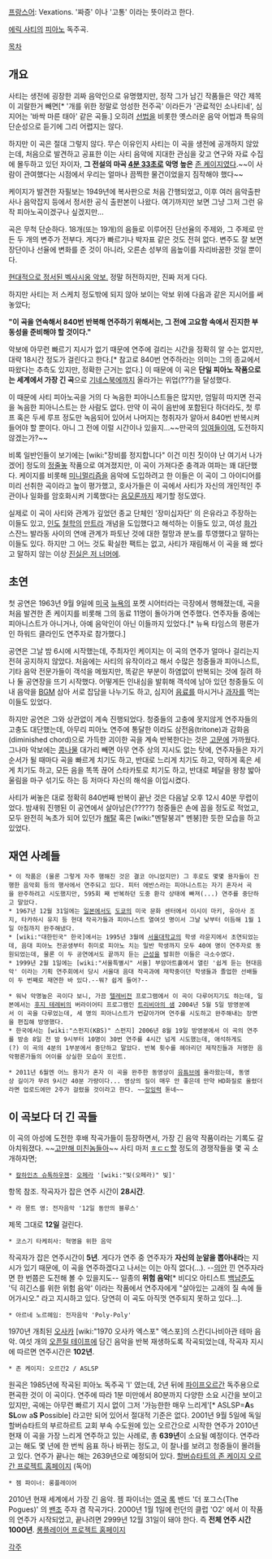 [[프랑스어]]: Vexations. '짜증' 이나 '고통' 이라는 뜻이라고 한다.

[[에릭 사티]]의 [[피아노]] 독주곡.

[[목차]]

== 개요 ==
사티는 생전에 굉장한 괴짜 음악인으로 유명했지만, 정작 그가 남긴 작품들은 약간 제목이 괴랄한거 빼면[* '개를 위한 정말로 엉성한 전주곡' 이라든가 '관료적인 소나티네', 심지어는 '바싹 마른 태아' 같은 곡들.] 오히려 [[선법]]을 비롯한 옛스러운 음악 어법과 특유의 단순성으로 듣기에 그리 어렵지는 않다.

하지만 이 곡은 절대 그렇지 않다. 무슨 이유인지 사티는 이 곡을 생전에 공개하지 않았는데, 처음으로 발견하고 공표한 이는 사티 음악에 지대한 관심을 갖고 연구와 자료 수집에 몰두하고 있던 자이자, '''그 전설의 마곡 [[4분 33초]]로 악명 높은''' [[존 케이지]]였다.~~이 사람이 관여했다는 시점에서 우리는 얼마나 끔찍한 물건이었을지 짐작해야 했다~~

케이지가 발견한 자필보는 1949년에 복사판으로 처음 간행되었고, 이후 여러 음악출판사나 음악잡지 등에서 정서한 공식 출판본이 나왔다. 여기까지만 보면 그냥 그저 그런 유작 피아노곡이겠구나 싶겠지만...

곡은 무척 단순하다. 18개(또는 19개)의 음들로 이루어진 단선율의 주제와, 그 주제로 만든 두 개의 변주가 전부다. 게다가 빠르기나 박자표 같은 것도 전혀 없다. 변주도 잘 보면 장단이나 선율에 변화를 준 것이 아니라, 오른손 성부의 음높이를 자리바꿈한 것일 뿐이다.

[http://musicweb.hmt-hannover.de/satie/Vex-Score.pdf 현대적으로 정서된 벡사시옹 악보.] 정말 허전하지만, 진짜 저게 다다.

하지만 사티는 저 스케치 정도밖에 되지 않아 보이는 악보 위에 다음과 같은 지시어를 써놓았다;

'''"이 곡을 연속해서 840번 반복해 연주하기 위해서는, 그 전에 고요함 속에서 진지한 부동성을 준비해야 할 것이다."'''

악보에 아무런 빠르기 지시가 없기 때문에 연주에 걸리는 시간을 정확히 알 수는 없지만, 대략 18시간 정도가 걸린다고 한다.[* 참고로 840번 연주하라는 의미는 그의 종교에서 따왔다는 추측도 있지만, 정확한 근거는 없다.] 이 때문에 이 곡은 '''단일 피아노 작품으로는 세계에서 가장 긴 곡'''으로 [[기네스북]]에까지 올라가는 위업(???)을 달성했다. 

이 때문에 사티 피아노곡을 거의 다 녹음한 피아니스트들은 많지만, 엄밀히 따지면 전곡을 녹음한 피아니스트는 한 사람도 없다. 만약 이 곡이 음반에 포함된다 하더라도, 첫 루프 혹은 두세 루프 정도만 녹음되어 있어서 나머지는 청취자가 알아서 840번 반복시켜 들어야 할 뿐이다. 아니 그 전에 이럴 시간이나 있을지...~~만국의 [[잉여]]들이여, 도전하지 않겠는가?~~

비록 일반인들이 보기에는 [wiki:"장비를 정지합니다" 이건 미친 짓이야 난 여기서 나가겠어] 정도의 [[정줄놓]] 작품으로 여겨졌지만, 이 곡이 가져다준 충격과 여파는 꽤 대단했다. 케이지를 비롯해 [[미니멀리즘]]을 음악에 도입하려고 한 이들은 이 곡이 그 아이디어를 미리 선취한 곡이라고 높이 평가했고, 호사가들은 이 곡에서 사티가 자신의 개인적인 주관이나 일화를 암호화시켜 기록했다는 [[음모론]]까지 제기할 정도였다.

실제로 이 곡이 사티와 관계가 깊었던 종교 단체인 '장미십자단' 의 은유라고 주장하는 이들도 있고, [[인도]] [[철학]]의 [[만트라]] 개념을 도입했다고 해석하는 이들도 있고, 여성 [[화가]] 스잔느 발라동 사이의 연애 관계가 파토난 것에 대한 절망과 분노를 투영했다고 말하는 이들도 있다. 하지만 그 어느 것도 확실한 팩트는 없고, 사티가 재림해서 이 곡을 왜 썼다고 말하지 않는 이상 [[진실은 저 너머에]].


== 초연 ==
첫 공연은 1963년 9월 9일에 [[미국]] [[뉴욕]]의 포켓 시어터라는 극장에서 행해졌는데, 곡을 처음 발견한 존 케이지를 비롯해 그의 동료 11명이 돌아가며 연주했다. 연주자들 중에는 피아니스트가 아니거나, 아예 음악인이 아닌 이들까지 있었다.[* 뉴욕 타임스의 평론가인 하워드 클라인도 연주자로 참가했다.]

공연은 그날 밤 6시에 시작했는데, 주최자인 케이지는 이 곡의 연주가 얼마나 걸리는지 전혀 공지하지 않았다. 처음에는 사티의 유작이라고 해서 수많은 청중들과 피아니스트, 기타 음악 전문가들이 객석을 메웠지만, 똑같은 부분이 하염없이 반복되는 것에 질려 하나 둘 공연장을 뜨기 시작했다. 어떻게든 인내심을 발휘해 객석에 남아 있던 청중들도 이내 음악을 [[BGM]] 삼아 서로 잡담을 나누기도 하고, 심지어 [[음료]]를 마시거나 [[과자]]를 먹는 이들도 있었다.

하지만 공연은 그와 상관없이 계속 진행되었다. 청중들의 고충에 못지않게 연주자들의 고충도 대단했는데, 아무리 피아노 연주에 통달한 이라도 삼전음(tritone)과 감화음(diminished chord)으로 가득한 괴이한 곡을 계속 반복한다는 것은 [[고문]]에 가까웠다. 그나마 악보에는 [[콩나물]] 대가리 빼면 아무 연주 상의 지시도 없는 탓에, 연주자들은 자기 순서가 될 때마다 곡을 빠르게 치기도 하고, 반대로 느리게 치기도 하고, 약하게 혹은 세게 치기도 하고, 모든 음을 똑똑 끊어 스타카토로 치기도 하고, 반대로 페달을 왕창 밟아 울림을 마구 섞기도 하는 등 저마다 자신의 해석을 이입시켰다.

사티가 써놓은 대로 정확히 840번째 반복이 끝난 것은 다음날 오후 12시 40분 무렵이었다. 밤새워 진행된 이 공연에서 살아남은(?????) 청중들은 손에 꼽을 정도로 적었고, 모두 완전히 녹초가 되어 있던가 [[해탈]] 혹은 [wiki:"멘탈붕괴" 멘붕]한 듯한 모습을 하고 있었다.

== 재연 사례들 ==
 * 이 작품은 (물론 그렇게 자주 행해진 것은 결코 아니었지만) 그 후로도 몇몇 용자들이 진행한 음악회 등의 행사에서 연주되고 있다. 피터 에반스라는 피아니스트는 자기 혼자서 곡을 완주하려고 시도했지만, 595회 째 반복하던 도중 환각 상태에 빠져(...) 연주를 중단하고 말았다.
 * 1967년 12월 31일에는 [[일본]]에서도 [[도쿄]]의 미국 문화 센터에서 이시이 마키, 유아사 조지, 타카하시 유지 등 현대 작곡가들과 피아니스트 열여섯 명이서 그날 낮부터 이듬해 1월 1일 아침까지 완주해냈다. 
 * [wiki:"대한민국" 한국]에서는 1995년 3월에 [[서울대학교]]의 학생 라운지에서 초연되었는데, 음대 피아노 전공생부터 취미로 피아노 치는 일반 학생까지 모두 40여 명이 연주자로 동원되었는데, 물론 이 두 공연에서도 끝까지 듣는 [[근성]]을 발휘한 이들은 극소수였다. 
 * 1999년 2월 1일에는 [wiki:"서울특별시" 서울] 부암아트홀에서 열린 '쉽게 듣는 현대음악' 이라는 기획 연주회에서 당시 서울대 음대 작곡과에 재학중이던 학생들과 졸업한 선배들이 두 번째로 재연한 바 있다.--뭐? 쉽게 들어?--

 * 워낙 악명높은 곡이다 보니, 가끔 [[텔레비전]] 프로그램에서 이 곡이 다루어지기도 하는데, 일본에서는 [[후지 테레비]]의 버라이어티 프로그램인 [[트리비아의 샘]] 2004년 5월 5일 방영분에서 이 곡을 다루었는데, 세 명의 피아니스트가 번갈아가며 연주를 시도하고 완주해내는 장면을 편집해 방영했다. 
 * 한국에서는 [wiki:"스펀지(KBS)" 스펀지] 2006년 8월 19일 방영분에서 이 곡의 연주를 방송 8일 전 밤 9시부터 10명이 30번 연주를 4시간 넘게 시도했는데, 애석하게도(?) 이 곡의 4분의 1부분에서 중단하고 말았다. 반복 횟수를 헤아리던 제작진들과 저명한 음악평론가들의 어이를 상실한 모습이 포인트.

 * 2011년 6월엔 어느 용자가 혼자 이 곡을 완주한 동영상이 [[유튜브]]에 올라왔는데, 동영상 길이가 무려 9시간 40분 가량이다... 영상의 질이 매우 안 좋은데 만약 HD화질로 올렸더라면 업로드에만 2주가 걸렸을 것이라고 한다. ~~[[장잉력]] 돋네~~
{{{#!html
<iframe width="420" height="315" src="http://www.youtube.com/embed/gImDzmNuEDA?rel=0" frameborder="0" allowfullscreen></iframe>}}}

== 이 곡보다 더 긴 곡들 ==
이 곡의 아성에 도전한 후배 작곡가들이 등장하면서, 가장 긴 음악 작품이라는 기록도 갈아치워졌다. ~~[[고만해 미친놈들아]]~~ 사티 마저 [[ㅎㄷㄷ]]할 정도의 경쟁작들을 몇 곡 소개하자면;

 * [[칼하인츠 슈톡하우젠]]: [[오페라]] '[wiki:"빛(오페라)" 빛]'
항목 참조. 작곡자가 잡은 연주 시간이 '''28시간'''.

 * 라 몽트 영: 전자음악 '12일 동안의 블루스'
제목 그대로 '''12일''' 걸린다.

 * 코스기 타케히사: 혁명을 위한 음악
작곡자가 잡은 연주시간이 '''5년'''. 게다가 연주 중 연주자가 '''자신의 눈알을 뽑아내라'''는 지시가 있기 때문에, 이 곡을 연주하겠다고 나서는 이는 아직 없다(...). --[[의안]] 낀 연주자라면 한 번쯤은 도전해 볼 수 있을지도--  일종의 '''위험 음악'''[* 비디오 아티스트 [[백남준]]도 '딕 히긴스를 위한 위험 음악' 이라는 작품에서 연주자에게 "살아있는 고래의 질 속에 들어가시오." 라고 지시하고 있다. 당연히 이 곡도 아직껏 연주되지 못하고 있다...].

 * 아르네 노르헤임: 전자음악 'Poly-Poly'
1970년 개최된 [[오사카]] [wiki:"1970 오사카 엑스포" 엑스포]의 스칸디나비아관 테마 음악. 여섯 개의 [[오픈릴 테이프]]에 담긴 음악을 반복 재생하도록 작곡되었는데, 작곡자 지시에 따르면 연주시간은 '''102년'''.

 * 존 케이지: 오르간2 / ASLSP
원곡은 1985년에 작곡된 피아노 독주곡 'I' 였는데, 2년 뒤에 [[파이프오르간]] 독주용으로 편곡한 것이 이 곡이다. 연주에 따라 1분 미만에서 80분까지 다양한 소요 시간을 보이고 있지만, 곡에는 아무런 빠르기 지시 없이 그저 '가능한한 매우 느리게'[* ASLSP='''A'''s '''SL'''ow a'''S''' '''P'''ossible] 라고만 되어 있어서 절대적 기준은 없다. 2001년 9월 5일에 독일 할버슈타트의 부르하르트 교회 부속 수도원에 있는 오르간으로 시작한 연주가 2010년 현재 이 곡을 가장 느리게 연주하고 있는 사례로, 총 '''639년'''이 소요될 예정이다. 연주라고는 해도 몇 년에 한 번씩 음표 하나 바뀌는 정도고, 이 찰나를 보려고 청중들이 몰려들고 있다. 연주가 끝나는 해는 2639년으로 예정되어 있다. [http://www.aslsp.org 할버슈타트의 존 케이지 오르간 프로젝트 홈페이지] (독어)

 * 젬 파이너: 롱플레이어
2010년 현재 세계에서 가장 긴 음악. 젬 파이너는 [[영국]] [[록]] 밴드 '더 포그스(The Pogues)' 의 [[밴조]] 주자 겸 작곡가다. 2000년 1월 1일에 런던의 클럽 'O2' 에서 이 작품의 연주가 시작되었고, 끝나려면 2999년 12월 31일이 돼야 한다. 즉 '''전체 연주 시간 1000년'''. [http://www.artangel.org.uk/projects/2000/longplayer 롱플레이어 프로젝트 홈페이지]

[[각주]]

